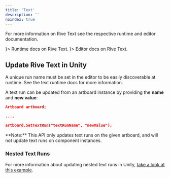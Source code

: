 ```yaml
---
title: 'Text'
description: ''
noindex: true
---
```



<LegacyDataBindingNotice subject="Text" />

For more information on Rive Text see the respective runtime and editor documentation.

<CardGroup col="2">
  <Card title="Text" href="/runtimes/text" icon={<svg xmlns="http://www.w3.org/2000/svg" height="100%" fill="none" viewBox="0 0 16 16" class="size-4 text-gray-500/80 dark:text-gray-400" aria-hidden="true"><path fill="currentColor" fill-rule="evenodd" d="M8.036 1v4.178c0 1.034.839 1.873 1.873 1.873h4.003v6.178a1.77 1.77 0 0 1-1.77 1.77H3.858a1.77 1.77 0 0 1-1.771-1.77V2.771A1.77 1.77 0 0 1 3.857 1zm1.25.145v4.033c0 .345.279.624.623.624h3.889a1.8 1.8 0 0 0-.377-.597L11.618 3.32 9.842 1.525a1.8 1.8 0 0 0-.557-.38" clip-rule="evenodd"></path></svg>}>
    Runtime docs on Rive Text.
  </Card>
  <Card title="Text Overview" href="/editor/text/text-overview" icon={<svg xmlns="http://www.w3.org/2000/svg" height="100%" fill="none" viewBox="0 0 16 16" class="size-4 text-gray-500/80 dark:text-gray-400" aria-hidden="true"><path fill="currentColor" fill-rule="evenodd" d="M8.036 1v4.178c0 1.034.839 1.873 1.873 1.873h4.003v6.178a1.77 1.77 0 0 1-1.77 1.77H3.858a1.77 1.77 0 0 1-1.771-1.77V2.771A1.77 1.77 0 0 1 3.857 1zm1.25.145v4.033c0 .345.279.624.623.624h3.889a1.8 1.8 0 0 0-.377-.597L11.618 3.32 9.842 1.525a1.8 1.8 0 0 0-.557-.38" clip-rule="evenodd"></path></svg>}>
    Editor docs on Rive Text.
  </Card>
</CardGroup>

## Update Rive Text in Unity

<Note>
 A unique run name must be set in the editor to be easily discoverable at runtime. See the text runtime docs for more information.
</Note>

A text run can be updated from an artboard instance by providing the **name** and **new value**:

```json
Artboard artboard;

....

artboard.SetTextRun("textRunName", "newValue");
```

<Note>
 **Note:** This API only updates text runs on the given artboard, and will not update text runs on component instances.
</Note>

### Nested Text Runs

For more information about updating nested text runs in Unity, [take a look at this example](/runtimes/text#read-update-nested-text-runs-at-runtime).